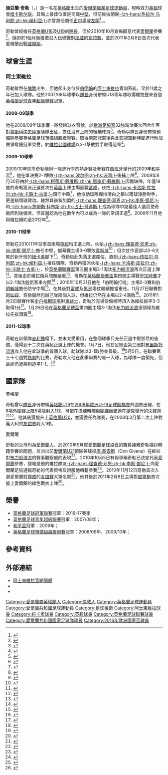 {{noteta
|G1=英超
|G2=足球
|T=zh-hans:基亚伦·克拉克;zh-hk:施亞蘭·奇勒;zh-hant:基亞倫·克拉克;
|1=zh-hans:基亚伦;zh-hk:施亞蘭;zh-hant:基亞倫;
|2=zh-hans:克拉克;zh-hk:奇勒;zh-hant:克拉克;
}}
{{Infobox football biography
| name                = 施亞蘭·奇勒<br />''Ciaran Clark''
| image               = FIFA WC-qualification 2014 - Austria vs Ireland 2013-09-10 - Ciaran Clark 04.JPG
| image_size          = 200
| fullname            = Ciaran Clark<ref name="Hugman2010-11">{{cite book |editor-first=Barry J. |editor-last=Hugman |title=The PFA Footballers' Who's Who 2010–11 |year=2010 |publisher=Mainstream Publishing |location=Edinburgh |isbn=978-1-84596-601-0 |page=84}}</ref>
| birth_date          = {{birth date and age|1989|9|26|df=y}}<ref name="Hugman2010-11"/>
| birth_place         = {{ENG}}[[哈羅_(倫敦)|哈羅]]
| height              = {{height|ft=6|in=2}}<ref name="Hugman2010-11"/>
| country             =  {{IRE}}
| position            = [[後衛_(足球)|中堅]] / [[後衛_(足球)|左閘]]
| currentclub         = [[纽卡斯尔联足球俱乐部|纽卡斯尔联]]
| clubnumber          = 2
| youthyears1         = 2000–2009 
| youthclubs1         = [[阿士東維拉足球會|阿士東維拉]]
| years1              = 2009–2016
| clubs1              = [[阿士東維拉足球會|阿士東維拉]]
| caps1               = 134
| goals1              = 7
| years2              = 2016–
| clubs2              = [[纽卡斯尔联足球俱乐部|纽卡斯尔联]]
| caps2               = 96
| goals2              = 11
| nationalyears1      = 2005–2006 |nationalteam1 = [[英格蘭17歲以下足球代表隊|英格蘭U17]]            |nationalcaps1 = 6  |nationalgoals1 = 0
| nationalyears2      = 2006–2007 |nationalteam2 = [[英格蘭18歲以下足球代表隊|英格蘭U18]]            |nationalcaps2 = 2  |nationalgoals2 = 0
| nationalyears3      = 2007–2008 |nationalteam3 = [[英格蘭19歲以下足球代表隊|英格蘭U19]]            |nationalcaps3 = 9  |nationalgoals3 = 0
| nationalyears4      = 2009–2010 |nationalteam4 = [[英格蘭20歲以下足球代表隊|英格蘭U20]]            |nationalcaps4 = 2  |nationalgoals4 = 1
| nationalyears5      = 2011–     |nationalteam5 = [[愛爾蘭國家足球隊|愛爾蘭]] |nationalcaps5 = 34 |nationalgoals5 = 2
| club-update         = 2021年3月12日
| nationalteam-update = 2018年11月27日
}}
'''施亞蘭·奇勒'''（{{lang-en|'''Ciaran Clark'''}}，{{bd|1989年|9月26日|catidx=Clark, Ciaran}}）是一名在[[英格蘭|英格蘭]]出生的[[愛爾蘭|愛爾蘭]][[職業|職業]][[足球|足球]][[運動員|運動員]]，現時效力[[英超|英超]]球會[[纽卡斯尔联足球俱乐部|纽卡斯尔联]]。其場上最佳位置是司職[[後衛_(足球)|中堅]]，但前維拉領隊[[热拉尔·乌利耶|-{zh-hans:热拉尔·乌利耶;zh-hk:侯利亞;}-]]亦曾將他調任[[中場|正中場]]或[[後衛_(足球)|左閘]]<ref>{{cite news |language=en |title=Ciaran Clark is Villa's 'Mr Versatile' |url=http://www.expressandstar.com/sport/aston-villa-fc/2011/01/04/ciaran-clark-is-villas-mr-versatile/ |publisher=''expressandstar.com'' |date=4 January 2011 |accessdate=2011-03-15 |archive-date=2011-03-09 |archive-url=https://web.archive.org/web/20110309220325/http://www.expressandstar.com/sport/aston-villa-fc/2011/01/04/ciaran-clark-is-villas-mr-versatile/ |dead-url=no }}</ref>，。

奇勒曾經擔任[[英格蘭18歲以下足球代表隊|英格蘭U18]]及[[英格蘭19歲以下足球代表隊|U19]]的[[隊長_(足球)|隊長]]，但於2010年10月宣佈願意代表[[愛爾蘭國家足球隊|愛爾蘭]]參賽<ref>{{cite news |language=en |title=Ciaran Clark confirms allegiance to Ireland |url=http://greenscene.me/2010/10/ciaran-clark-confirms-allegiance-to-ireland/ |publisher=''greenscene.me'' |date=20 October 2010 |accessdate=2011-03-15 |archive-date=2011-02-26 |archive-url=https://web.archive.org/web/20110226075216/http://greenscene.me/2010/10/ciaran-clark-confirms-allegiance-to-ireland/ |dead-url=no }}</ref>，隨即於1個月後獲徵召入伍備戰對[[挪威國家足球隊|挪威]]的[[友誼賽|友誼賽]]，並於2011年2月8日首次代表愛爾蘭出戰[[威爾斯足球代表隊|威爾斯]]。

== 球會生涯 ==
=== 阿士東維拉 ===
奇勒雖然在[[倫敦|倫敦]]出生，但他卻出身位於[[伯明翰|伯明翰]]的[[阿士東維拉足球會|阿士東維拉]]青訓系統，早於11歲之年已加入球隊。他於2007/08年球季以[[隊長_(足球)|隊長]]身份帶領U18青年隊取得維拉歷來首個[[英格蘭足球青年超級聯賽|英格蘭足球青年超級聯賽]]冠軍。

====2008-09球季====
他在2008/09年球季獲一隊發給球衣背號，於[[2008/09赛季欧洲联盟杯|歐洲足協盃]]32強淘汰賽次回合作客對[[莫斯科中央陸軍足球俱樂部|莫斯科中央陸軍]]隨隊出征，擔任沒有上陣的後補球員<ref>{{cite news |language=en |url=http://news.bbc.co.uk/sport2/hi/football/europe/7900035.stm |title=CSKA Moscow 2-0 Villa (agg 3-1) |publisher=''[[BBC_Sport|BBC Sport]]'' |date=2009-02-26 |accessdate=2011-03-16 |archive-date=2011-10-23 |archive-url=https://web.archive.org/web/20111023100415/http://news.bbc.co.uk/sport2/hi/football/europe/7900035.stm |dead-url=no }}</ref>。奇勒以隊長身份帶領預備隊參賽[[英格蘭足球預備組超級聯賽|英格蘭足球預備組超級聯賽]]，取得南部冠軍後與北部冠軍[[桑德兰足球俱乐部|新特蘭]]進行附加賽爭奪總冠軍榮譽，於[[維拉公園球場|維拉公園球場]]以3-1擊敗對手取得冠軍<ref>{{cite news |language=en |url=http://www.premierleague.com/page/Headlines/0,,12306~1664104,00.html |title=Barclays Premier Reserve League Play-off |publisher=''premierleague.com'' |date=2009-05-23 |accessdate=2011-03-16 |archive-date=2009-05-25 |archive-url=https://web.archive.org/web/20090525203526/http://www.premierleague.com/page/Headlines/0%2C%2C12306~1664104%2C00.html |dead-url=no }}</ref>。

====2009-10球季====
2009/10年球季奇勒隨同一隊進行季前熱身賽及參賽在[[西班牙|西班牙]]舉行的2009年[[和平盃足球賽|和平盃]]<ref>{{cite news |language=en |title=Peace Cup squad |url=http://www.avfc.co.uk/page/News/0,,10265~1730353,00.html |publisher=[[阿士東維拉足球會|''avfc.co.uk'']] |date=22 July 2009 |accessdate=2011-03-15 |archive-date=2021-02-26 |archive-url=https://web.archive.org/web/20210226125449/https://www.avfc.co.uk/page/News/0,,10265~1730353,00.html |dead-url=yes }}</ref>，他在準決賽2-1擊敗[[波尔图足球俱乐部|-{zh-hans:波尔图;zh-hk:波圖;}-]]後補上陣<ref>{{cite news |language=en |url=http://www.goal.com/en/match/38461/porto-vs-aston-villa/lineup-stats |title=Porto 1 vs 2 Aston Villa |publisher=''goal.com'' |date=2009-07-31 |accessdate=2011-03-16 |archive-date=2011-09-20 |archive-url=https://web.archive.org/web/20110920063259/http://www.goal.com/en/match/38461/porto-vs-aston-villa/lineup-stats |dead-url=no }}</ref>。2009年8月30日由於[[柯蒂斯·戴维斯|-{zh-hans:柯蒂斯·戴维斯;zh-hk:居迪斯·戴維斯;}-]]因傷缺陣，年僅19歲的奇勒獲派正選首次在[[英超|英超]]上陣主場迎戰[[富勒姆足球俱乐部|富咸]]，伙拍[[卡洛斯·库拉尔|-{zh-hans:卡洛斯·库拉尔;zh-hk:卡路士·古拿;}-]]鎮守中路<ref>{{cite web |language=en |title=Aston Villa 2–0 Fulham |publisher=''[[BBC_Sport|BBC Sport]]'' |date=2009-08-30 |url=http://news.bbc.co.uk/sport1/hi/football/eng_prem/8222321.stm}}</ref>，他協助球隊保持清白之軀以兩球淨勝對手，更差點頭球建功。雖然其後新加盟的[[李察·鄧尼|-{zh-hans:理查德·邓恩;zh-hk:李察·鄧尼;}-]]和[[詹姆斯·科林斯|-{zh-hans:詹姆斯·科林斯;zh-hk:占士·哥連斯;}-]]成為球隊中路最佳人選而使奇勒回到後備席，但普遍認為他在數年內可以成為一隊的常規正選<ref>{{cite news |language=en |title=Future is bright for Aston Villa youngsters, says Gordon Cowans |url=http://www.birminghammail.net/birmingham-sport/aston-villa-fc/aston-villa-news/2008/06/13/future-is-bright-for-aston-villa-youngsters-says-gordon-cowans-97319-21070888/ |publisher=''birminghammail.net'' |date=13 June 2008 |accessdate=2011-03-15 |archive-date=2010-10-12 |archive-url=https://web.archive.org/web/20101012134236/http://www.birminghammail.net/birmingham-sport/aston-villa-fc/aston-villa-news/2008/06/13/future-is-bright-for-aston-villa-youngsters-says-gordon-cowans-97319-21070888/ |dead-url=no }}</ref>。2009年11月他與維拉續約至2012年<ref>{{cite news |language=en |title=Ciaran Clark grateful for deal at Aston Villa |url=http://www.birminghammail.net/birmingham-sport/aston-villa-fc/aston-villa-news/2009/11/28/ciaran-clarke-grateful-for-deal-at-aston-villa-97319-25272783/ |publisher=''birminghammail.net'' |date=28 November 2009 |accessdate=2011-03-15 |archive-date=2012-09-26 |archive-url=https://web.archive.org/web/20120926181537/http://www.birminghammail.net/birmingham-sport/aston-villa-fc/aston-villa-news/2009/11/28/ciaran-clarke-grateful-for-deal-at-aston-villa-97319-25272783/ |dead-url=no }}</ref>。

====2010-11球季====
奇勒在2010/11年球季首兩場[[英超|英超]]均正選上陣，伙拍[[李察·鄧尼|-{zh-hans:理查德·邓恩;zh-hk:李察·鄧尼;}-]]擔任中堅，揭幕戰主場3-0擊敗[[西汉姆联足球俱乐部|韋斯咸]]<ref>{{cite news |language=en |url=http://news.bbc.co.uk/sport2/hi/football/eng_prem/8906162.stm |title=Aston Villa 3-0 West Ham |publisher=''[[BBC_Sport|BBC Sport]]'' |date=2010-08-14 |accessdate=2011-03-17 |archive-date=2011-02-08 |archive-url=https://web.archive.org/web/20110208081724/http://news.bbc.co.uk/sport2/hi/football/eng_prem/8906162.stm |dead-url=no }}</ref>；但次仗作客卻以0-6大敗於新升班的[[纽卡斯尔联足球俱乐部|紐卡素]]腳下<ref>{{cite news |language=en |url=http://news.bbc.co.uk/sport2/hi/football/eng_prem/8926011.stm |title=Newcastle 6-0 Aston Villa |publisher=''[[BBC_Sport|BBC Sport]]'' |date=2010-08-22 |accessdate=2011-03-17 |archive-date=2012-06-02 |archive-url=https://www.webcitation.org/687zfLWDg?url=http://news.bbc.co.uk/sport2/hi/football/eng_prem/8926011.stm |dead-url=no }}</ref>。奇勒自此失落正選席位，直到[[热拉尔·乌利耶|-{zh-hans:热拉尔·乌利耶;zh-hk:侯利亞;}-]]接任領隊，奇勒再獲派伙拍[[卡洛斯·库拉尔|-{zh-hans:卡洛斯·库拉尔;zh-hk:卡路士·古拿;}-]]，於[[英格蘭聯賽盃|英格蘭聯賽盃]]第三圈主場3-1淘汰[[布莱克本流浪者足球俱乐部|布力般流浪]]再次正選上陣<ref>{{cite news |language=en |url=http://news.bbc.co.uk/sport2/hi/football/league_cup/9010026.stm |title=Aston Villa 3-1 Blackburn |publisher=''[[BBC_Sport|BBC Sport]]'' |date=2010-09-22 |accessdate=2011-03-17 |archive-date=2011-02-02 |archive-url=https://web.archive.org/web/20110202223219/http://news.bbc.co.uk/sport2/hi/football/league_cup/9010026.stm |dead-url=no }}</ref>。其後由於維拉傷兵問題嚴重<ref>{{cite news |language=en |url=http://news.bbc.co.uk/sport2/hi/football/teams/a/aston_villa/9282119.stm |title=Villa's Stiliyan Petrov targets Birmingham derby return |publisher=''[[BBC_Sport|BBC Sport]]'' |date=2010-12-03 |accessdate=2011-03-18 |archive-date=2010-12-16 |archive-url=https://web.archive.org/web/20101216054011/http://news.bbc.co.uk/sport2/hi/football/teams/a/aston_villa/9282119.stm |dead-url=no }}</ref>，奇勒在[[英格蘭聯賽盃|英格蘭聯賽盃]]第四圈主場戰至[[加時賽|加時賽]]才以2-1淘汰[[伯恩利足球俱乐部|般尼]]客串左閘<ref>{{cite news |language=en |url=http://news.bbc.co.uk/sport2/hi/football/league_cup/9059561.stm |title=Aston Villa 2-1 Burnley (after extra time) |publisher=''[[BBC_Sport|BBC Sport]]'' |date=2010-10-27 |accessdate=2011-03-18 |archive-date=2011-02-09 |archive-url=https://web.archive.org/web/20110209074449/http://news.bbc.co.uk/sport2/hi/football/league_cup/9059561.stm |dead-url=no }}</ref>；2010年10月31日他在「伯明翰打吡」主場0-0賽和[[伯明翰足球會|伯明翰城]]擔任防守中場<ref>{{cite news |language=en |url=http://news.bbc.co.uk/sport2/hi/football/eng_prem/9128210.stm |title=Aston Villa 0-0 Birmingham |publisher=''[[BBC_Sport|BBC Sport]]'' |date=2010-10-31 |accessdate=2011-03-18 |archive-date=2011-02-08 |archive-url=https://web.archive.org/web/20110208081241/http://news.bbc.co.uk/sport2/hi/football/eng_prem/9128210.stm |dead-url=no }}</ref>，在其後對[[富勒姆足球俱乐部|富咸]]及[[黑池足球會|黑池]]兩仗繼續擔當重任。11月27日聯賽對[[阿森纳足球俱乐部|阿仙奴]]，奇勒雖然包辦己隊兩個入球，但維拉仍然在主場以2-4落敗<ref>{{cite news |language=en |url=http://news.bbc.co.uk/sport2/hi/football/eng_prem/9221100.stm |title=Aston Villa 2-4 Arsenal |publisher=''[[BBC_Sport|BBC Sport]]'' |date=2010-11-27 |accessdate=2011-03-18 |archive-date=2011-03-19 |archive-url=https://web.archive.org/web/20110319050008/http://news.bbc.co.uk/sport2/hi/football/eng_prem/9221100.stm |dead-url=no }}</ref>。2011年1月2日聯賽作客[[史丹福橋球場|史丹福橋球場]]對[[切尔西足球俱乐部|車路士]]，奇勒於完場受傷補時頂入為維拉扳平3-3取得1分<ref>{{cite news |language=en |url=http://news.bbc.co.uk/sport2/hi/football/eng_prem/9324969.stm |title=Chelsea 3-3 Aston Villa |publisher=''[[BBC_Sport|BBC Sport]]'' |date=2011-01-02 |accessdate=2011-03-18 |archive-date=2011-03-23 |archive-url=https://web.archive.org/web/20110323012339/http://news.bbc.co.uk/sport2/hi/football/eng_prem/9324969.stm |dead-url=no }}</ref>。1月29日他在[[英格蘭足總盃|英格蘭足總盃]]第四圈主場3-1淘汰[[布莱克本流浪者足球俱乐部|布力般流浪]]憑頭球為維拉先拔頭籌<ref>{{cite news |language=en |url=http://news.bbc.co.uk/sport2/hi/football/fa_cup/9379059.stm |title=Aston Villa 3-1 Blackburn |publisher=''[[BBC_Sport|BBC Sport]]'' |date=2011-01-29 |accessdate=2011-03-18 |archive-date=2011-02-11 |archive-url=https://web.archive.org/web/20110211023342/http://news.bbc.co.uk/sport2/hi/football/fa_cup/9379059.stm |dead-url=no }}</ref>。

====2011-12球季====
奇勒在新領隊[[亚历克斯·麥克萊什|麥利殊]]麾下，並未太受重用，在整個球季只充任正選中堅鄧尼的後備，僅得到十二次在英超正選上陣的機會。1月7日，他在足總盃第三圈對[[布里斯托流浪足球會|布里斯托流浪]]攻入他在此球季的首個入球，助球隊以3-1取勝並晉級。<ref>{{cite news |title=Bristol Rovers 1-3 Aston Villa |url=http://www.bbc.co.uk/sport/0/football/16372066 |date=2012-01-07 |accessdate=2013-08-23 |language=en |archive-date=2013-09-29 |archive-url=https://web.archive.org/web/20130929083929/http://www.bbc.co.uk/sport/0/football/16372066 |dead-url=no }}</ref>5月5日，在聯賽第三十七週對[[托定咸熱刺足球會|熱刺]]的比賽，奇勒攻入他在此季聯賽的唯一入球，為球隊一度領先，但最終仍遭熱刺追平1-1。<ref>{{cite news |title=Aston Villa 1-1 Tottenham |url=http://www.bbc.co.uk/sport/0/football/17885326 |date=2012-05-06 |accessdate=2013-08-23 |language=en |archive-date=2014-04-27 |archive-url=https://web.archive.org/web/20140427114650/http://www.bbc.co.uk/sport/0/football/17885326 |dead-url=no }}</ref>

== 國家隊 ==
;英格蘭
奇勒曾以[[隊長_(足球)|隊長]]身份帶領[[英格蘭19歲以下足球代表隊|英格蘭U19]]在[[2008年歐洲U-19足球錦標賽|2008年歐洲U-19足球錦標賽]]外圍賽出線，在6場外圍賽上陣5場及射入1球，可惜在操練時觸傷[[腳踝|腳踝]]而錯過在[[捷克|捷克]]舉行的決賽週<ref>{{cite news |language=en |title=Captain's Pride |url=http://thefa.com/England/MensUnder20s/NewsAndFeatures/2009/ciaran_clark_italy_reaction_010409.aspx |publisher=[[英格蘭足球總會|''TheFA.com'']] |date=1 April 2009 |access-date=2011-03-15 |archive-url=https://web.archive.org/web/20100130164236/http://www.thefa.com/England/MensUnder20s/NewsAndFeatures/2009/ciaran_clark_italy_reaction_010409.aspx |archive-date=2010-01-30 |dead-url=yes }}</ref><ref>{{cite news |language=en |title=Czechs' rivals aim to be class acts |url=http://www.uefa.com/competitions/under19/news/kind=1/newsid=732738.html |publisher=[[UEFA|''uefa.com'']] |date=16 July 2008}}</ref>。他其後獲提升上[[英格蘭20歲以下足球代表隊|英格蘭U20]]，並獲委任為隊長，在2008年3月第二次上陣對義大利的[[友誼賽|友誼賽]]射入1球。

;愛爾蘭
奇勒的父母均為[[愛爾蘭人|愛爾蘭人]]，於2010年9月尾[[愛爾蘭足球協會|愛爾蘭足球協會]]的職員接觸奇勒探討轉籍參賽的問題，並派出前[[愛爾蘭21歲以下國家足球隊|愛爾蘭U21]]領隊兼球探[[唐·基雲斯|唐·基雲斯]]（Don Givens）在維拉對[[布莱克本流浪者足球俱乐部|布力般流浪]]的賽事觀察他的表現<ref>{{cite news |language=en |title=Republic of Ireland approach Ciaran Clark about switching his England allegiance |url=http://www.birminghammail.net/birmingham-sport/aston-villa-fc/aston-villa-player-profiles/gerard-houllier-profile/2010/09/28/republic-of-ireland-approach-ciaran-clark-about-switching-his-england-allegiance-97319-27353441/ |publisher=''birminghammail.net'' |date=28 September 2010 |accessdate=2011-03-15 |archive-date=2010-10-22 |archive-url=https://web.archive.org/web/20101022031138/http://www.birminghammail.net/birmingham-sport/aston-villa-fc/aston-villa-player-profiles/gerard-houllier-profile/2010/09/28/republic-of-ireland-approach-ciaran-clark-about-switching-his-england-allegiance-97319-27353441/ |dead-url=no }}</ref>。2010年10月5日有報導稱奇勒已決定代表[[愛爾蘭國家足球隊|愛爾蘭]]參賽，據報是他的維拉隊友[[李察·鄧尼|-{zh-hans:理查德·邓恩;zh-hk:李察·鄧尼;}-]]向愛爾蘭足協通報奇勒的代表資格及說服他轉籍參賽<ref>{{cite news |language=en |title=Ciaran Clark pledges international future to Ireland - after ringing endorsement from Richard Dunne |url=http://www.birminghammail.net/birmingham-sport/aston-villa-fc/aston-villa-news/2010/10/05/ciaran-clark-pledges-international-future-to-ireland-after-ringing-endorsement-from-richard-dunne-97319-27401165/ |publisher=''birminghammail.net'' |date=5 October 2010 |accessdate=2011-03-15 |archive-date=2010-10-22 |archive-url=https://web.archive.org/web/20101022043255/http://www.birminghammail.net/birmingham-sport/aston-villa-fc/aston-villa-news/2010/10/05/ciaran-clark-pledges-international-future-to-ireland-after-ringing-endorsement-from-richard-dunne-97319-27401165/ |dead-url=no }}</ref>。2010年11月12日奇勒首次入選愛爾蘭對[[挪威國家足球隊|挪威]]的[[友誼賽|友誼賽]]大軍名單<ref>{{cite news |language=en |title=Ciaran Clark called up the Irish Squad |url=http://greenscene.me/2010/11/ciaran-clark-called-up-the-irish-squad/ |publisher=''greenscene.me'' |date=12 November 2010 |accessdate=2011-03-15 |archive-date=2010-11-15 |archive-url=https://web.archive.org/web/20101115125943/http://greenscene.me/2010/11/ciaran-clark-called-up-the-irish-squad/ |dead-url=no }}</ref>，他其後於2011年2月8日主場對[[威爾斯足球代表隊|威爾斯]]首次披上愛爾蘭的綠色戰衣上陣<ref>{{cite web |language=en |url=http://www.rte.ie/sport/soccer/2011/0208/ireland_wales_carlingnationscup.html |title=Republic of Ireland 3-0 Wales |date=2011-02-08 |work=[[RTE|''RTE Sport'']] |accessdate=2011-02-08 |archive-date=2011-02-11 |archive-url=https://web.archive.org/web/20110211022530/http://www.rte.ie/sport/soccer/2011/0208/ireland_wales_carlingnationscup.html |dead-url=no }}</ref>。

== 榮譽 ==
*[[英格蘭足球冠軍聯賽|英格蘭足球冠軍聯賽]]冠軍：2016–17賽季
*[[英格蘭足球青年超級聯賽|英格蘭足球青年超級聯賽]]冠軍：2007/08年；
*[[和平盃足球賽|和平盃]]冠軍：2009年；
*[[英格蘭足球預備組超級聯賽|英格蘭足球預備組超級聯賽]]冠軍：2008/09年、2009/10年；

== 參考資料 ==
{{reflist}}

== 外部連結 ==
* [https://web.archive.org/web/20100118163137/http://www.avfc.co.uk/page/PlayerProfiles/0%2C%2C10265~46006%2C00.html 阿士東維拉官網簡歷]
*{{soccerway}}
*{{soccerbase|50716|name=施亞蘭·奇勒}}

{{纽卡斯尔联球员名单}}
{{2016年歐洲國家盃愛爾蘭參賽名單}}

{{DEFAULTSORT:Clark, Ciaran}}
[[Category:愛爾蘭裔英格蘭人|Category:愛爾蘭裔英格蘭人]]
[[Category:倫敦人|Category:倫敦人]]
[[Category:英格蘭足球運動員|Category:英格蘭足球運動員]]
[[Category:愛爾蘭共和國足球運動員|Category:愛爾蘭共和國足球運動員]]
[[Category:足球後衛|Category:足球後衛]]
[[Category:阿士東維拉球員|Category:阿士東維拉球員]]
[[Category:紐卡素球員|Category:紐卡素球員]]
[[Category:英超球員|Category:英超球員]]
[[Category:英格蘭足球聯賽球員|Category:英格蘭足球聯賽球員]]
[[Category:愛爾蘭共和國國家足球隊球員|Category:愛爾蘭共和國國家足球隊球員]]
[[Category:2016年歐洲國家盃球員|Category:2016年歐洲國家盃球員]]